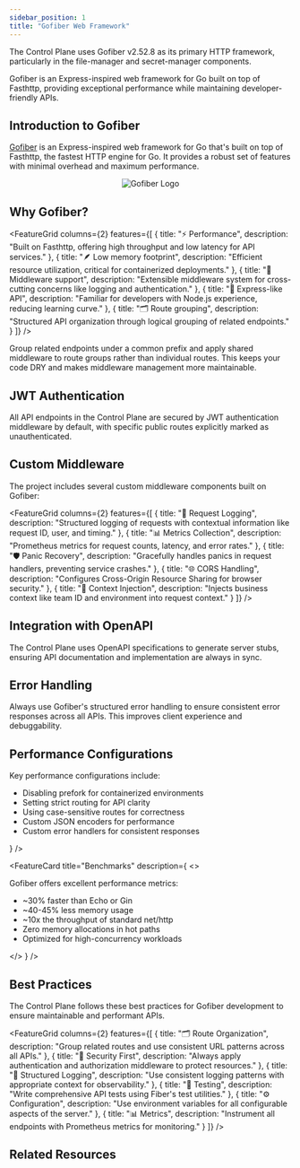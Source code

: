 ```yaml
---
sidebar_position: 1
title: "Gofiber Web Framework"
---
```



<NoAutoTitle />

<PageHeader 
  title="Gofiber Web Framework"
  description="High-performance web framework for the Control Plane's API services"
/>

The Control Plane uses Gofiber v2.52.8 as its primary HTTP framework, particularly in the file-manager and secret-manager components.

<InfoSection type="info" title="Performance-focused HTTP framework">
  Gofiber is an Express-inspired web framework for Go built on top of Fasthttp, providing exceptional performance while maintaining developer-friendly APIs.
</InfoSection>

## Introduction to Gofiber

[Gofiber](https://gofiber.io/) is an Express-inspired web framework for Go that's built on top of Fasthttp, the fastest HTTP engine for Go. It provides a robust set of features with minimal overhead and maximum performance.

<div align="center">
  <img src="https://github.com/gofiber/docs/raw/master/static/fiber_v2_github_assets/fiber_logo.svg" alt="Gofiber Logo" style={{width: '300px', marginBottom: '2rem'}} />
</div>

## Why Gofiber?

<FeatureGrid columns={2} features={[
  {
    title: "⚡ Performance",
    description: "Built on Fasthttp, offering high throughput and low latency for API services."
  },
  {
    title: "🪶 Low memory footprint",
    description: "Efficient resource utilization, critical for containerized deployments."
  },
  {
    title: "🔄 Middleware support",
    description: "Extensible middleware system for cross-cutting concerns like logging and authentication."
  },
  {
    title: "🧩 Express-like API",
    description: "Familiar for developers with Node.js experience, reducing learning curve."
  },
  {
    title: "🗂️ Route grouping",
    description: "Structured API organization through logical grouping of related endpoints."
  }
]} />

<InfoSection type="tip" title="Routing best practices">
  Group related endpoints under a common prefix and apply shared middleware to route groups rather than individual routes. This keeps your code DRY and makes middleware management more maintainable.
</InfoSection>



## JWT Authentication

<InfoSection type="note" title="Secure by default">
  All API endpoints in the Control Plane are secured by JWT authentication middleware by default, with specific public routes explicitly marked as unauthenticated.
</InfoSection>

## Custom Middleware

The project includes several custom middleware components built on Gofiber:

<FeatureGrid columns={2} features={[
  {
    title: "📝 Request Logging",
    description: "Structured logging of requests with contextual information like request ID, user, and timing."
  },
  {
    title: "📊 Metrics Collection",
    description: "Prometheus metrics for request counts, latency, and error rates."
  },
  {
    title: "🛡️ Panic Recovery",
    description: "Gracefully handles panics in request handlers, preventing service crashes."
  },
  {
    title: "🌐 CORS Handling",
    description: "Configures Cross-Origin Resource Sharing for browser security."
  },
  {
    title: "🧩 Context Injection",
    description: "Injects business context like team ID and environment into request context."
  }
]} />

## Integration with OpenAPI

<InfoSection type="tip" title="Code generation">
  The Control Plane uses OpenAPI specifications to generate server stubs, ensuring API documentation and implementation are always in sync.
</InfoSection>

## Error Handling

<InfoSection type="warning" title="Consistent error responses">
  Always use Gofiber's structured error handling to ensure consistent error responses across all APIs. This improves client experience and debuggability.
</InfoSection>


## Performance Configurations

<CardGrid columns={2}>
  <FeatureCard
    title="Performance Settings"
    description={
      <>
        <p>Key performance configurations include:</p>
        <ul>
          <li>Disabling prefork for containerized environments</li>
          <li>Setting strict routing for API clarity</li>
          <li>Using case-sensitive routes for correctness</li>
          <li>Custom JSON encoders for performance</li>
          <li>Custom error handlers for consistent responses</li>
        </ul>
      </>
    }
  />
  
  <FeatureCard
    title="Benchmarks"
    description={
      <>
        <p>Gofiber offers excellent performance metrics:</p>
        <ul>
          <li>~30% faster than Echo or Gin</li>
          <li>~40-45% less memory usage</li>
          <li>~10x the throughput of standard net/http</li>
          <li>Zero memory allocations in hot paths</li>
          <li>Optimized for high-concurrency workloads</li>
        </ul>
      </>
    }
  />
</CardGrid>

## Best Practices

<InfoSection type="tip" title="Gofiber best practices">
  The Control Plane follows these best practices for Gofiber development to ensure maintainable and performant APIs.
</InfoSection>

<FeatureGrid columns={2} features={[
  {
    title: "🗂️ Route Organization",
    description: "Group related routes and use consistent URL patterns across all APIs."
  },
  {
    title: "🔐 Security First",
    description: "Always apply authentication and authorization middleware to protect resources."
  },
  {
    title: "📝 Structured Logging",
    description: "Use consistent logging patterns with appropriate context for observability."
  },
  {
    title: "🧪 Testing",
    description: "Write comprehensive API tests using Fiber's test utilities."
  },
  {
    title: "⚙️ Configuration",
    description: "Use environment variables for all configurable aspects of the server."
  },
  {
    title: "📊 Metrics",
    description: "Instrument all endpoints with Prometheus metrics for monitoring."
  }
]} />

## Related Resources

<CardGrid columns={2}>
  <FeatureCard
    title="Go Language"
    description="Learn about the foundational language used in the Control Plane."
    linkText="View Go Language"
    linkUrl="../Core-Technologies/golang"
  />
  
  <FeatureCard
    title="JWT Authentication"
    description="Explore how JWT is used for authentication in the Control Plane."
    linkText="View JWT Authentication"
    linkUrl="../Authentication/jwt"
  />
</CardGrid>